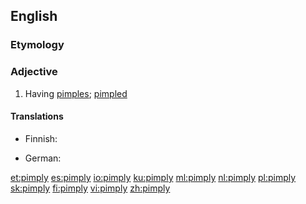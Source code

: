 ==English==

===Etymology===
{{suffix|en|pimple|y}}

===Adjective===
{{en-adj|er}}

# Having [[pimple]]s; [[pimpled]]

====Translations====
{{trans-top|having pimples; pimpled}}
* Finnish: {{t|fi|näppyläinen}}
{{trans-mid}}
* German: {{t|de|picklig}}
{{trans-bottom}}

[[et:pimply]]
[[es:pimply]]
[[io:pimply]]
[[ku:pimply]]
[[ml:pimply]]
[[nl:pimply]]
[[pl:pimply]]
[[sk:pimply]]
[[fi:pimply]]
[[vi:pimply]]
[[zh:pimply]]